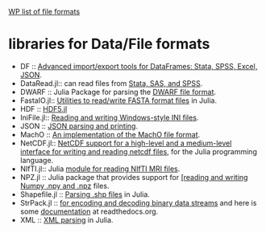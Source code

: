[http://en.wikipedia.org/wiki/List_of_file_formats WP list of file formats]

= libraries for Data/File formats =
* DF :: [https://github.com/johnmyleswhite/DataFramesIO.jl Advanced import/export tools for DataFrames: Stata, SPSS, Excel, JSON].
* DataRead.jl:: can read files from [https://github.com/WizardMac/DataRead.jl Stata, SAS, and SPSS].
* DWARF :: Julia Package for parsing the [https://github.com/loladiro/DWARF.jl DWARF file format].
* FastaIO.jl:: [https://github.com/carlobaldassi/FastaIO.jl Utilities to read/write FASTA format files] in Julia.
* HDF :: [https://github.com/timholy/HDF5.jl HDF5.jl]
* IniFile.jl:: [https://github.com/JuliaLang/IniFile.jl Reading and writing Windows-style INI files].
* JSON :: [https://github.com/JuliaLang/JSON.jl JSON parsing and printing].
* MachO :: [https://github.com/loladiro/MachO.jl An implementation of the MachO file format].
* NetCDF.jl:: [https://github.com/meggart/NetCDF.jl  NetCDF support for a high-level and a medium-level interface for writing and reading netcdf files], for the Julia programming language.
* NIfTI.jl:: Julia [https://github.com/simonster/NIfTI.jl module for reading NIfTI MRI files].
* NPZ.jl :: Julia package that provides support for [https://github.com/fhs/NPZ.jl [reading and writing Numpy .npy and .npz] files.
* Shapefile.jl :: [https://github.com/loladiro/Shapefile.jl Parsing .shp files] in Julia.
* StrPack.jl :: [https://github.com/pao/StrPack.jl for encoding and decoding binary data streams] and here is some [https://strpackjl.readthedocs.org/ documentation] at readthedocs.org.
* XML :: [https://github.com/ihnorton/LibXML.jl XML parsing] in Julia.

